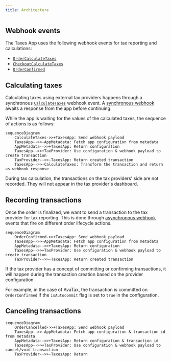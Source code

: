 ```yaml
---
title: Architecture
---
```


## Webhook events

The Taxes App uses the following webhook events for tax reporting and calculations:

- [`OrderCalculateTaxes`](api-reference/taxes/objects/calculate-taxes.mdx)
- [`CheckoutCalculateTaxes`](api-reference/taxes/objects/calculate-taxes.mdx)
- [`OrderConfirmed`](api-reference/orders/objects/order-confirmed.mdx)

## Calculating taxes

Calculating taxes using external tax providers happens through a synchronous [`CalculateTaxes`](api-reference/taxes/objects/calculate-taxes.mdx) webhook event. A [synchronous webhook](developer/extending/webhooks/synchronous-events/overview.mdx) awaits a response from the app before continuing.

While the app is waiting for the values of the calculated taxes, the sequence of actions is as follows:

```mermaid
sequenceDiagram
    CalculateTaxes->>+TaxesApp: Send webhook payload
    TaxesApp-->>-AppMetadata: Fetch app configuration from metadata
    AppMetadata-->>+TaxesApp: Return configuration
    TaxesApp-->>+TaxProvider: Use configuration & webhook payload to create transaction
    TaxProvider-->>-TaxesApp: Return created transaction
    TaxesApp-->>-CalculateTaxes: Transform the transaction and return as webhook response
```

During tax calculation, the transactions on the tax providers' side are not recorded. They will not appear in the tax provider's dashboard.

## Recording transactions

Once the order is finalized, we want to send a transaction to the tax provider for tax reporting. This is done through [asynchronous webhook](developer/extending/webhooks/asynchronous-events.mdx) events that fire on different order lifecycle actions.

```mermaid
sequenceDiagram
    OrderConfirmed->>+TaxesApp: Send webhook payload
    TaxesApp-->>-AppMetadata: Fetch app configuration from metadata
    AppMetadata-->>+TaxesApp: Return configuration
    TaxesApp-->>+TaxProvider: Use configuration & webhook payload to create transaction
    TaxProvider-->>-TaxesApp: Return created transaction
```

If the tax provider has a concept of committing or confirming transactions, it will happen during the transaction creation based on the provider configuration.

For example, in the case of AvaTax, the transaction is committed on `OrderConfirmed` if the `isAutocommit` flag is set to `true` in the configuration.

## Canceling transactions

```mermaid
sequenceDiagram
    OrderCancelled->>+TaxesApp: Send webhook payload
    TaxesApp-->>-AppMetadata: Fetch app configuration & transaction id from metadata
    AppMetadata-->>+TaxesApp: Return configuration & transaction id
    TaxesApp-->>+TaxProvider: Use configuration & webhook payload to cancel/void transaction
    TaxProvider-->>-TaxesApp: Return
```
